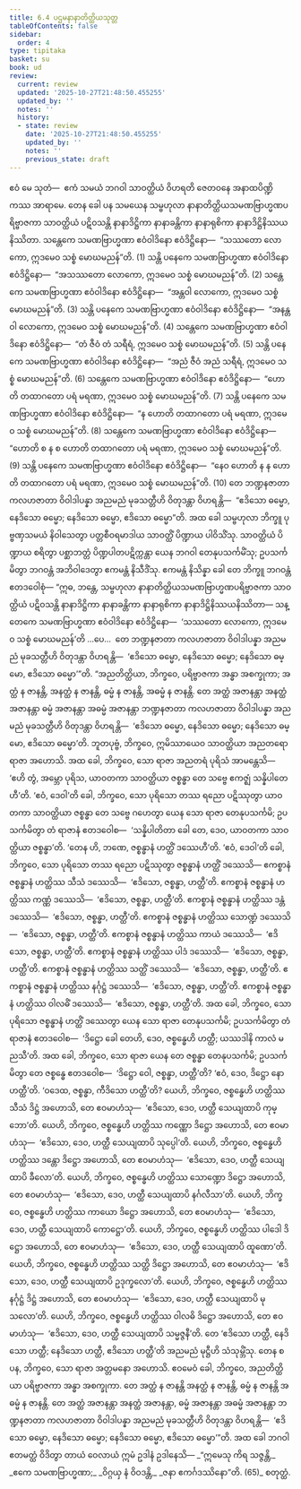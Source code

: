 ```yaml
---
title: 6.4 ပဌမနာနာတိတ္ထိယသုတ္တ
tableOfContents: false
sidebar:
  order: 4
type: tipitaka
basket: su
book: ud
review:
  current: review
  updated: '2025-10-27T21:48:50.455255'
  updated_by: ''
  notes: ''
  history:
  - state: review
    date: '2025-10-27T21:48:50.455255'
    updated_by: ''
    notes: ''
    previous_state: draft
---
```



<ReviewStatus review={frontmatter.review} showDetails={true} />

<HypothesisAnnotation frontmatter={frontmatter} />

<DynamicBreadcrumb />

<Division number="54" book="ud" e="ch" v="18" p="158">

<Paragraph number="490" book="ud">
ဧဝံ မေ သုတံ—  ဧကံ သမယံ ဘဂဝါ သာဝတ္ထိယံ ဝိဟရတိ ဇေတဝနေ အနာထပိဏ္ဍိကဿ အာရာမေ. တေန ခေါ ပန သမယေန သမ္ဗဟုလာ နာနာတိတ္ထိယသမဏဗြာဟ္မဏပရိဗ္ဗာဇကာ သာဝတ္ထိယံ ပဋိဝသန္တိ နာနာဒိဋ္ဌိကာ နာနာခန္တိကာ နာနာရုစိကာ နာနာဒိဋ္ဌိနိဿယနိဿိတာ.
</Paragraph>

<Paragraph number="491" book="ud">
သန္တေကေ သမဏဗြာဟ္မဏာ ဧဝံဝါဒိနော ဧဝံဒိဋ္ဌိနော—  “သဿတော လောကော, ဣဒမေဝ သစ္စံ မောဃမညန်”တိ. (1)
</Paragraph>

<Paragraph number="492" book="ud">
သန္တိ ပနေကေ သမဏဗြာဟ္မဏာ ဧဝံဝါဒိနော ဧဝံဒိဋ္ဌိနော—  “အသဿတော လောကော, ဣဒမေဝ သစ္စံ မောဃမညန်”တိ. (2)
</Paragraph>

<Paragraph number="493" book="ud">
သန္တေကေ သမဏဗြာဟ္မဏာ ဧဝံဝါဒိနော ဧဝံဒိဋ္ဌိနော—  “အန္တဝါ လောကော, ဣဒမေဝ သစ္စံ မောဃမညန်”တိ. (3)
</Paragraph>

<Paragraph number="494" book="ud">
သန္တိ ပနေကေ သမဏဗြာဟ္မဏာ ဧဝံဝါဒိနော ဧဝံဒိဋ္ဌိနော—  “အနန္တဝါ လောကော, ဣဒမေဝ သစ္စံ မောဃမညန်”တိ. (4)
</Paragraph>

<Paragraph number="495" book="ud">
သန္တေကေ သမဏဗြာဟ္မဏာ ဧဝံဝါဒိနော ဧဝံဒိဋ္ဌိနော—  “တံ ဇီဝံ တံ သရီရံ, ဣဒမေဝ သစ္စံ မောဃမညန်”တိ. (5)
</Paragraph>

<Paragraph number="496" book="ud">
သန္တိ ပနေကေ သမဏဗြာဟ္မဏာ ဧဝံဝါဒိနော ဧဝံဒိဋ္ဌိနော—  “အညံ ဇီဝံ အညံ သရီရံ, ဣဒမေဝ သစ္စံ မောဃမညန်”တိ. (6)
</Paragraph>

<Paragraph number="497" book="ud">
သန္တေကေ သမဏဗြာဟ္မဏာ ဧဝံဝါဒိနော ဧဝံဒိဋ္ဌိနော—  “ဟောတိ တထာဂတော ပရံ မရဏာ, ဣဒမေဝ သစ္စံ မောဃမညန်”တိ. (7)
</Paragraph>

<Paragraph number="498" book="ud">
သန္တိ ပနေကေ သမဏဗြာဟ္မဏာ ဧဝံဝါဒိနော ဧဝံဒိဋ္ဌိနော—  “န ဟောတိ တထာဂတော ပရံ မရဏာ, ဣဒမေဝ သစ္စံ မောဃမညန်”တိ. (8)
</Paragraph>

<Paragraph number="499" book="ud">
သန္တေကေ သမဏဗြာဟ္မဏာ ဧဝံဝါဒိနော ဧဝံဒိဋ္ဌိနော—  “ဟောတိ စ န စ ဟောတိ တထာဂတော ပရံ မရဏာ, ဣဒမေဝ သစ္စံ မောဃမညန်”တိ. (9)
</Paragraph>

<Paragraph number="500" book="ud">
သန္တိ ပနေကေ သမဏဗြာဟ္မဏာ ဧဝံဝါဒိနော ဧဝံဒိဋ္ဌိနော—  “နေဝ ဟောတိ န န ဟောတိ တထာဂတော ပရံ မရဏာ, ဣဒမေဝ သစ္စံ မောဃမညန်”တိ. (10)
</Paragraph>

<Paragraph number="501" book="ud">
တေ ဘဏ္ဍနဇာတာ ကလဟဇာတာ ဝိဝါဒါပန္နာ အညမညံ မုခသတ္တီဟိ ဝိတုဒန္တာ ဝိဟရန္တိ—  “ဧဒိသော ဓမ္မော, နေဒိသော ဓမ္မော; နေဒိသော ဓမ္မော, ဧဒိသော ဓမ္မော”တိ.
</Paragraph>

<Paragraph number="502" book="ud">
အထ ခေါ သမ္ဗဟုလာ ဘိက္ခူ ပုဗ္ဗဏှသမယံ နိဝါသေတွာ ပတ္တစီဝရမာဒါယ သာဝတ္ထိံ ပိဏ္ဍာယ ပါဝိသိံသု. သာဝတ္ထိယံ ပိဏ္ဍာယ စရိတွာ ပစ္ဆာဘတ္တံ ပိဏ္ဍပါတပဋိက္ကန္တာ ယေန ဘဂဝါ တေနုပသင်္ကမိံသု; ဥပသင်္ကမိတွာ ဘဂဝန္တံ အဘိဝါဒေတွာ ဧကမန္တံ နိသီဒိံသု. ဧကမန္တံ နိသိန္နာ ခေါ တေ ဘိက္ခူ ဘဂဝန္တံ ဧတဒဝေါစုံ—
</Paragraph>

<Paragraph number="503" book="ud">
“ဣဓ, ဘန္တေ, သမ္ဗဟုလာ နာနာတိတ္ထိယသမဏဗြာဟ္မဏပရိဗ္ဗာဇကာ သာဝတ္ထိယံ ပဋိဝသန္တိ နာနာဒိဋ္ဌိကာ နာနာခန္တိကာ နာနာရုစိကာ နာနာဒိဋ္ဌိနိဿယနိဿိတာ—
</Paragraph>

<Paragraph number="504" book="ud">
သန္တေကေ သမဏဗြာဟ္မဏာ ဧဝံဝါဒိနော ဧဝံဒိဋ္ဌိနော—  ‘သဿတော လောကော, ဣဒမေဝ သစ္စံ မောဃမညန်’တိ …ပေ…  တေ ဘဏ္ဍနဇာတာ ကလဟဇာတာ ဝိဝါဒါပန္နာ အညမညံ မုခသတ္တီဟိ ဝိတုဒန္တာ ဝိဟရန္တိ—  ‘ဧဒိသော ဓမ္မော, နေဒိသော ဓမ္မော; နေဒိသော ဓမ္မော, ဧဒိသော ဓမ္မော’”တိ.
</Paragraph>

<Paragraph number="505" book="ud">
“အညတိတ္ထိယာ, ဘိက္ခဝေ, ပရိဗ္ဗာဇကာ အန္ဓာ အစက္ခုကာ; အတ္ထံ န ဇာနန္တိ, အနတ္ထံ န ဇာနန္တိ, ဓမ္မံ န ဇာနန္တိ, အဓမ္မံ န ဇာနန္တိ. တေ အတ္ထံ အဇာနန္တာ အနတ္ထံ အဇာနန္တာ ဓမ္မံ အဇာနန္တာ အဓမ္မံ အဇာနန္တာ ဘဏ္ဍနဇာတာ ကလဟဇာတာ ဝိဝါဒါပန္နာ အညမညံ မုခသတ္တီဟိ ဝိတုဒန္တာ ဝိဟရန္တိ—  ‘ဧဒိသော ဓမ္မော, နေဒိသော ဓမ္မော; နေဒိသော ဓမ္မော, ဧဒိသော ဓမ္မော’တိ.
</Paragraph>

<Paragraph number="506" book="ud">
ဘူတပုဗ္ဗံ, ဘိက္ခဝေ, ဣမိဿာယေဝ သာဝတ္ထိယာ အညတရော ရာဇာ အဟောသိ. အထ ခေါ, ဘိက္ခဝေ, သော ရာဇာ အညတရံ ပုရိသံ အာမန္တေသိ—  ‘ဧဟိ တွံ, အမ္ဘော ပုရိသ, ယာဝတကာ သာဝတ္ထိယာ ဇစ္စန္ဓာ တေ သဗ္ဗေ ဧကဇ္ဈံ သန္နိပါတေဟီ’တိ. ‘ဧဝံ, ဒေဝါ’တိ ခေါ, ဘိက္ခဝေ, သော ပုရိသော တဿ ရညော ပဋိဿုတွာ ယာဝတကာ သာဝတ္ထိယာ ဇစ္စန္ဓာ တေ သဗ္ဗေ ဂဟေတွာ ယေန သော ရာဇာ တေနုပသင်္ကမိ; ဥပသင်္ကမိတွာ တံ ရာဇာနံ ဧတဒဝေါစ—  ‘သန္နိပါတိတာ ခေါ တေ, ဒေဝ, ယာဝတကာ သာဝတ္ထိယာ ဇစ္စန္ဓာ’တိ. ‘တေန ဟိ, ဘဏေ, ဇစ္စန္ဓာနံ ဟတ္ထိံ ဒဿေဟီ’တိ. ‘ဧဝံ, ဒေဝါ’တိ ခေါ, ဘိက္ခဝေ, သော ပုရိသော တဿ ရညော ပဋိဿုတွာ ဇစ္စန္ဓာနံ ဟတ္ထိံ ဒဿေသိ—
</Paragraph>

<Paragraph number="507" book="ud">
ဧကစ္စာနံ ဇစ္စန္ဓာနံ ဟတ္ထိဿ သီသံ ဒဿေသိ—  ‘ဧဒိသော, ဇစ္စန္ဓာ, ဟတ္ထီ’တိ. ဧကစ္စာနံ ဇစ္စန္ဓာနံ ဟတ္ထိဿ ကဏ္ဏံ ဒဿေသိ—  ‘ဧဒိသော, ဇစ္စန္ဓာ, ဟတ္ထီ’တိ. ဧကစ္စာနံ ဇစ္စန္ဓာနံ ဟတ္ထိဿ ဒန္တံ ဒဿေသိ—  ‘ဧဒိသော, ဇစ္စန္ဓာ, ဟတ္ထီ’တိ. ဧကစ္စာနံ ဇစ္စန္ဓာနံ ဟတ္ထိဿ သောဏ္ဍံ ဒဿေသိ—  ‘ဧဒိသော, ဇစ္စန္ဓာ, ဟတ္ထီ’တိ. ဧကစ္စာနံ ဇစ္စန္ဓာနံ ဟတ္ထိဿ ကာယံ ဒဿေသိ—  ‘ဧဒိသော, ဇစ္စန္ဓာ, ဟတ္ထီ’တိ. ဧကစ္စာနံ ဇစ္စန္ဓာနံ ဟတ္ထိဿ ပါဒံ ဒဿေသိ—  ‘ဧဒိသော, ဇစ္စန္ဓာ, ဟတ္ထီ’တိ. ဧကစ္စာနံ ဇစ္စန္ဓာနံ ဟတ္ထိဿ သတ္ထိံ ဒဿေသိ—  ‘ဧဒိသော, ဇစ္စန္ဓာ, ဟတ္ထီ’တိ. ဧကစ္စာနံ ဇစ္စန္ဓာနံ ဟတ္ထိဿ နင်္ဂုဋ္ဌံ ဒဿေသိ—  ‘ဧဒိသော, ဇစ္စန္ဓာ, ဟတ္ထီ’တိ. ဧကစ္စာနံ ဇစ္စန္ဓာနံ ဟတ္ထိဿ ဝါလဓိံ ဒဿေသိ—  ‘ဧဒိသော, ဇစ္စန္ဓာ, ဟတ္ထီ’တိ.
</Paragraph>

<Paragraph number="508" book="ud">
အထ ခေါ, ဘိက္ခဝေ, သော ပုရိသော ဇစ္စန္ဓာနံ ဟတ္ထိံ ဒဿေတွာ ယေန သော ရာဇာ တေနုပသင်္ကမိ; ဥပသင်္ကမိတွာ တံ ရာဇာနံ ဧတဒဝေါစ—  ‘ဒိဋ္ဌော ခေါ တေဟိ, ဒေဝ, ဇစ္စန္ဓေဟိ ဟတ္ထီ; ယဿဒါနိ ကာလံ မညသီ’တိ.
</Paragraph>

<Paragraph number="509" book="ud">
အထ ခေါ, ဘိက္ခဝေ, သော ရာဇာ ယေန တေ ဇစ္စန္ဓာ တေနုပသင်္ကမိ; ဥပသင်္ကမိတွာ တေ ဇစ္စန္ဓေ ဧတဒဝေါစ—  ‘ဒိဋ္ဌော ဝေါ, ဇစ္စန္ဓာ, ဟတ္ထီ’တိ? ‘ဧဝံ, ဒေဝ, ဒိဋ္ဌော နော ဟတ္ထီ’တိ. ‘ဝဒေထ, ဇစ္စန္ဓာ, ကီဒိသော ဟတ္ထီ’တိ?
</Paragraph>

<Paragraph number="510" book="ud">
ယေဟိ, ဘိက္ခဝေ, ဇစ္စန္ဓေဟိ ဟတ္ထိဿ သီသံ ဒိဋ္ဌံ အဟောသိ, တေ ဧဝမာဟံသု—  ‘ဧဒိသော, ဒေဝ, ဟတ္ထီ သေယျထာပိ ကုမ္ဘော’တိ.
</Paragraph>

<Paragraph number="511" book="ud">
ယေဟိ, ဘိက္ခဝေ, ဇစ္စန္ဓေဟိ ဟတ္ထိဿ ကဏ္ဏော ဒိဋ္ဌော အဟောသိ, တေ ဧဝမာဟံသု—  ‘ဧဒိသော, ဒေဝ, ဟတ္ထီ သေယျထာပိ သုပ္ပေါ’တိ.
</Paragraph>

<Paragraph number="512" book="ud">
ယေဟိ, ဘိက္ခဝေ, ဇစ္စန္ဓေဟိ ဟတ္ထိဿ ဒန္တော ဒိဋ္ဌော အဟောသိ, တေ ဧဝမာဟံသု—  ‘ဧဒိသော, ဒေဝ, ဟတ္ထီ သေယျထာပိ ခီလော’တိ.
</Paragraph>

<Paragraph number="513" book="ud">
ယေဟိ, ဘိက္ခဝေ, ဇစ္စန္ဓေဟိ ဟတ္ထိဿ သောဏ္ဍော ဒိဋ္ဌော အဟောသိ, တေ ဧဝမာဟံသု—  ‘ဧဒိသော, ဒေဝ, ဟတ္ထီ သေယျထာပိ နင်္ဂလီသာ’တိ.
</Paragraph>

<Paragraph number="514" book="ud">
ယေဟိ, ဘိက္ခဝေ, ဇစ္စန္ဓေဟိ ဟတ္ထိဿ ကာယော ဒိဋ္ဌော အဟောသိ, တေ ဧဝမာဟံသု—  ‘ဧဒိသော, ဒေဝ, ဟတ္ထီ သေယျထာပိ ကောဋ္ဌော’တိ.
</Paragraph>

<Paragraph number="515" book="ud">
ယေဟိ, ဘိက္ခဝေ, ဇစ္စန္ဓေဟိ ဟတ္ထိဿ ပါဒေါ ဒိဋ္ဌော အဟောသိ, တေ ဧဝမာဟံသု—  ‘ဧဒိသော, ဒေဝ, ဟတ္ထီ သေယျထာပိ ထူဏော’တိ.
</Paragraph>

<Paragraph number="516" book="ud">
ယေဟိ, ဘိက္ခဝေ, ဇစ္စန္ဓေဟိ ဟတ္ထိဿ သတ္ထိ ဒိဋ္ဌော အဟောသိ, တေ ဧဝမာဟံသု—  ‘ဧဒိသော, ဒေဝ, ဟတ္ထီ သေယျထာပိ ဥဒုက္ခလော’တိ.
</Paragraph>

<Paragraph number="517" book="ud">
ယေဟိ, ဘိက္ခဝေ, ဇစ္စန္ဓေဟိ ဟတ္ထိဿ နင်္ဂုဋ္ဌံ ဒိဋ္ဌံ အဟောသိ, တေ ဧဝမာဟံသု—  ‘ဧဒိသော, ဒေဝ, ဟတ္ထီ သေယျထာပိ မုသလော’တိ.
</Paragraph>

<Paragraph number="518" book="ud">
ယေဟိ, ဘိက္ခဝေ, ဇစ္စန္ဓေဟိ ဟတ္ထိဿ ဝါလဓိ ဒိဋ္ဌော အဟောသိ, တေ ဧဝမာဟံသု—  ‘ဧဒိသော, ဒေဝ, ဟတ္ထီ သေယျထာပိ သမ္မဇ္ဇနီ’တိ.
</Paragraph>

<Paragraph number="519" book="ud">
တေ ‘ဧဒိသော ဟတ္ထီ, နေဒိသော ဟတ္ထီ; နေဒိသော ဟတ္ထီ, ဧဒိသော ဟတ္ထီ’တိ အညမညံ မုဋ္ဌီဟိ သံသုမ္ဘိံသု. တေန စ ပန, ဘိက္ခဝေ, သော ရာဇာ အတ္တမနော အဟောသိ.
</Paragraph>

<Paragraph number="520" book="ud">
ဧဝမေဝံ ခေါ, ဘိက္ခဝေ, အညတိတ္ထိယာ ပရိဗ္ဗာဇကာ အန္ဓာ အစက္ခုကာ. တေ အတ္ထံ န ဇာနန္တိ အနတ္ထံ န ဇာနန္တိ, ဓမ္မံ န ဇာနန္တိ အဓမ္မံ န ဇာနန္တိ. တေ အတ္ထံ အဇာနန္တာ အနတ္ထံ အဇာနန္တာ, ဓမ္မံ အဇာနန္တာ အဓမ္မံ အဇာနန္တာ ဘဏ္ဍနဇာတာ ကလဟဇာတာ ဝိဝါဒါပန္နာ အညမညံ မုခသတ္တီဟိ ဝိတုဒန္တာ ဝိဟရန္တိ—  ‘ဧဒိသော ဓမ္မော, နေဒိသော ဓမ္မော; နေဒိသော ဓမ္မော, ဧဒိသော ဓမ္မော’”တိ.
</Paragraph>

<Paragraph number="521" book="ud">
အထ ခေါ ဘဂဝါ ဧတမတ္ထံ ဝိဒိတွာ တာယံ ဝေလာယံ ဣမံ ဥဒါနံ ဥဒါနေသိ—
</Paragraph>

<Paragraph number="522" type="verses" book="ud">
_“ဣမေသု ကိရ သဇ္ဇန္တိ,_  
_ဧကေ သမဏဗြာဟ္မဏာ;_  
_ဝိဂ္ဂယှ နံ ဝိဝဒန္တိ,_  
_ဇနာ ဧကင်္ဂဒဿိနော”တိ. (65)_  


</Paragraph>
</Division>

<Paragraph number="523" type="center" book="ud">
စတုတ္ထံ.
</Paragraph>